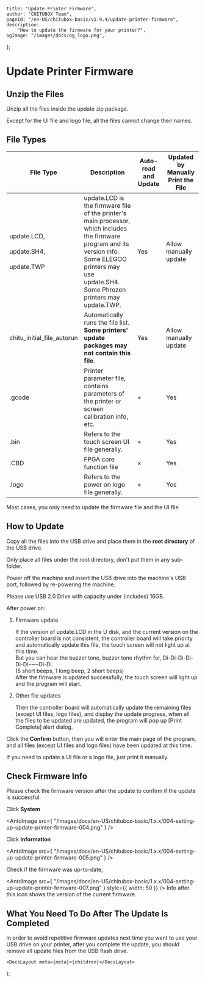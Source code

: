 
	title: "Update Printer Firmware",
	author: "CHITUBOX Team",
	pageId: "/en-US/chitubox-basic/v1.9.4/update-printer-firmware",
	description:
		"How to update the firmware for your printer?",
	ogImage: "/images/docs/og_logo.png",
};

# Update Printer Firmware

## Unzip the Files

Unzip all the files inside the update zip package.

<ImageContainer>
	<AntdImage
		src={
			"/images/docs/en-US/chitubox-basic/1.x.x/004-setting-up-update-printer-firmware-001.png"
		}
	/>
</ImageContainer>

<Admonition type="warning">
	Except for the UI file and logo file, all the files cannot change their
	names.
</Admonition>

## File Types

| File Type                                                | Description                                                                                                                                                                                                           | Auto-read and Update | Updated by Manually Print the File |
| -------------------------------------------------------- | --------------------------------------------------------------------------------------------------------------------------------------------------------------------------------------------------------------------- | -------------------- | ---------------------------------- |
| update.LCD, <br/><br/> update.SH4, <br/><br/> update.TWP | update.LCD is the firmware file of the printer's main processor, which includes the firmware program and its version info. <br/> Some ELEGOO printers may use update.SH4. <br/> Some Phrozen printers may update.TWP. | Yes                  | Allow manually update              |
| chitu_initial_file_autorun                               | Automatically runs the file list. **Some printers' update packages may not contain this file**.                                                                                                                       | Yes                  | Allow manually update              |
| .gcode                                                   | Printer parameter file, contains parameters of the printer or screen calibration info, etc.                                                                                                                           | ×                    | Yes                                |
| .bin                                                     | Refers to the touch screen UI file generally.                                                                                                                                                                         | ×                    | Yes                                |
| .CBD                                                     | FPGA core function file                                                                                                                                                                                               | ×                    | Yes                                |
| .logo                                                    | Refers to the power on logo file generally.                                                                                                                                                                           | ×                    | Yes                                |

<Admonition type="tip">
	Most cases, you only need to update the firmware file and the UI file.
</Admonition>

## How to Update

Copy all the files into the USB drive and place them in the **root directory** of the USB drive.

<Admonition type="warning">
	Only place all files under the <SpanA href="https://en.wikipedia.org/wiki/Root_directory">root directory</SpanA>, don't put them in any sub-folder.
</Admonition>

Power off the machine and insert the USB drive into the machine's USB port, followed by re-powering the machine.

<Admonition>
	Please use USB 2.0 Drive with capacity under (includes) 16GB.
</Admonition>

After power on:

1. Firmware update

    If the version of update.LCD in the U disk, and the current version on the controller board is not consistent, the controller board will take priority and automatically update this file, the touch screen will not light up at this time. <br />
    But you can hear the buzzer tone, buzzer tone rhythm for, Di-Di-Di-Di-Di-Di~~~Di-Di.<br />
    (5 short beeps, 1 long beep, 2 short beeps)<br />
    After the firmware is updated successfully, the touch screen will light up and the program will start.<br />

1. Other file updates

    Then the controller board will automatically update the remaining files (except UI files, logo files), and display the update progress, when all the files to be updated are updated, the program will pop up [Print Complete] alert dialog.

	<ImageContainer>
		<AntdImage
			src={
				"/images/docs/en-US/chitubox-basic/1.x.x/004-setting-up-update-printer-firmware-002.png"
			}
		/>
	</ImageContainer>

	<ImageContainer>
		<AntdImage
			src={
				"/images/docs/en-US/chitubox-basic/1.x.x/004-setting-up-update-printer-firmware-003.png"
			}
		/>
	</ImageContainer>

Click the **Confirm** button, then you will enter the main page of the program, and all files (except UI files and logo files) have been updated at this time.

<Admonition>
	If you need to update a UI file or a logo file, just print it manually.
</Admonition>

## Check Firmware Info

Please check the firmware version after the update to confirm if the update is successful.

Click **System**

<AntdImage
	src={
		"/images/docs/en-US/chitubox-basic/1.x.x/004-setting-up-update-printer-firmware-004.png"
	}
/>

Click **Information**

<AntdImage
	src={
		"/images/docs/en-US/chitubox-basic/1.x.x/004-setting-up-update-printer-firmware-005.png"
	}
/>

Check if the firmware was up-to-date,

<ImageContainer>
	<AntdImage
		src={
			"/images/docs/en-US/chitubox-basic/1.x.x/004-setting-up-update-printer-firmware-006.png"
		}
	/>
</ImageContainer>

<AntdImage
	src={
		"/images/docs/en-US/chitubox-basic/1.x.x/004-setting-up-update-printer-firmware-007.png"
	}
	style={{ width: 50 }}
/> Info after this icon shows the version of the current firmware.

## What You Need To Do After The Update Is Completed

In order to avoid repetitive firmware updates next time you want to use your USB drive on your printer, after you complete the update, you should remove all update files from the USB flash drive.

	<DocsLayout meta={meta}>{children}</DocsLayout>
);
